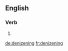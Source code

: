 ==English==

===Verb===
{{head|en}}

# {{present participle of|denizen|lang=en}}

[[de:denizening]]
[[fr:denizening]]